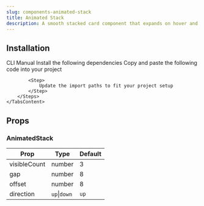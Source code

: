 ```yaml
---
slug: components-animated-stack
title: Animated Stack
description: A smooth stacked card component that expands on hover and collapses with animation.
---
```


<DemoCodePreview
    path="demo/components/animated-stack/default.tsx"
    v0Link="/gsap/animated-stack"
/>

## Installation

<Tabs defaultValue="cli" className="mt-3">
    <TabsList>
        <TabsTrigger value="cli">CLI</TabsTrigger>
        <TabsTrigger value="manual">Manual</TabsTrigger>
    </TabsList>
    <TabsContent value="cli" className="mt-4">
        <InstallationCommand command={`npx shadcn@latest add "@paceui-ui/animated-stack`} />
    </TabsContent>
    <TabsContent value="manual" className="mt-4">
        <Steps>
            <Step>
                Install the following dependencies
            </Step>
            <InstallationCommand command="npm install gsap @gsap/react" />
            <Step>
                Copy and paste the following code into your project
            </Step>
            <CodePreview path='components/gsap/animated-stack.tsx' collapsible></CodePreview>

            <Step>
                Update the import paths to fit your project setup
            </Step>
        </Steps>
    </TabsContent>
</Tabs>

## Props

### AnimatedStack

| Prop         | Type         | Default |
|--------------|--------------|---------|
| visibleCount | number       | 3       |
| gap          | number       | 8       |
| offset       | number       | 8       |
| direction    | `up`\|`down` | `up`    |
